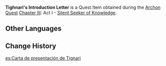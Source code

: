{{Item Infobox
|id           = 101928
|image        = Item Letter to Haypasia.png
|type         = Quest Items
|quality      = 
|description  = A letter from [[Tighnari]] to [[Rohawi]], a researcher from [[Amurta]]. In the letter, Tighnari requests that Rohawi use his prowess in collecting information to help you.<br /><br />Rohawi's address in [[Sumeru City]] is also attached therein.
|source1      = [[Silent Seeker of Knowledge]]
}}
'''Tighnari's Introduction Letter''' is a Quest Item obtained during the [[Archon Quest]] [[Chapter III]]: Act I - [[Silent Seeker of Knowledge]].
<!--
==Location==
<gallery>

</gallery>
-->
==Other Languages==
{{Other Languages
|default_hidden = 1
|en      = Tighnari's Introduction Letter
|zhs     = 提纳里的介绍信
|zhs_rm  = Tínàlǐ de Jièshàoxìn
|zht     = 提納里的介紹信
|zht_rm  = Tínàlǐ de Jièshàoxìn
|ja      = ティナリの紹介状
|ja_rm   = Tinari no Shoukaijou
|ko      = 타이나리의 소개장
|ko_rm   = Tainari-ui Sogaejang
|es      = Carta de presentación de Tignari
|fr      = Lettre d'introduction de Tighnari
|ru      = Рекомендательное письмо от Тигнари
|th      = จดหมายแนะนำของ Tighnari
|th_rm   = 
|vi      = Thư Giới Thiệu Của Tighnari
|de      = Tighnaris Vorstellungsschreiben
|id      = Surat Pengantar dari Tighnari
|pt      = Carta de Apresentação de Tighnari
|tr      = Tighnari'nin Referans Mektubu
|it      = Lettera di presentazione di Tighnari
}}

==Change History==
{{Change History|3.0}}
[[es:Carta de presentación de Tignari]]